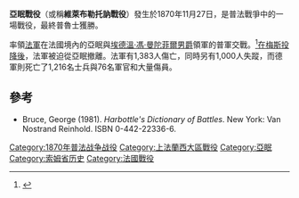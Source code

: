 {{Infobox military conflict
|conflict    =亞眠戰役
|partof      =[[普法戰爭|普法戰爭]]
|image       =
|caption     =
|date        =1870年11月27日
|place       =[[法國|法國]][[亞眠|亞眠]]
|coordinates =
|map_type    =
|map_relief  =
|latitude    =
|longitude   =
|map_size    =
|map_marksize =
|map_caption =
|map_label   =
|territory   =
|result      =普魯士慘勝
|status      =
|combatants_header =
|combatant1  ={{flagicon|Prussia|1803|23px}} [[普魯士王國|普魯士]]
|combatant2  ={{flagicon|France|23px}} [[法蘭西第三共和|法國]]
|commander1  =[[埃德溫·馮·曼陀菲爾男爵|埃德溫·馮·曼陀菲爾男爵]]
|commander2  ={{link-en|讓-約瑟夫·法赫|Jean-Joseph Farre|法赫將軍}}
|units1      =
|units2      =
|strength1   =43,000
|strength2   =17,000<ref name=Howardp374>Howard, p. 374</ref>-25,000人
|casualties1 =1,216名士兵戰死<br>大量士兵受傷<br>76位軍官陣亡
|casualties2 =1,383名士兵傷亡<br>1,000名士兵失蹤
|casualties3 =
|notes       =
|campaignbox ={{Campaignbox Franco-Prussian War}}
}}
'''亞眠戰役'''（或稱'''維萊布勒托訥戰役'''）發生於1870年11月27日，是普法戰爭中的一場戰役，最終普魯士獲勝。

{{link-en|讓-約瑟夫·法赫|Jean-Joseph Farre|法赫將軍}}率領[[法蘭西第三共和|法軍]]在法國境內的亞眠與[[埃德溫·馮·曼陀菲爾男爵|埃德溫·馮·曼陀菲爾男爵]]領軍的普軍交戰。<ref>{{cite web|title=List of Wars and Battles19th-20th Century|url=http://www.pubquizreference.co.uk/trivref/wars-19-20-century.html|publisher=pubquizreference|accessdate=2 February 2014|archive-url=https://web.archive.org/web/20141227142223/http://www.pubquizreference.co.uk/trivref/wars-19-20-century.html|archive-date=2014-12-27|dead-url=yes}}</ref>[[梅斯圍城戰|在梅斯投降後]]，法軍被迫從亞眠撤離。法軍有1,383人傷亡，同時另有1,000人失蹤，而德軍則死亡了1,216名士兵與76名軍官和大量傷員。

==參考==
{{reflist}}
* Bruce, George (1981). ''Harbottle's Dictionary of Battles''. New York: Van Nostrand Reinhold. ISBN 0-442-22336-6.

{{coord|49.8675|N|2.5208|E|source:wikidata|display=title}}

{{DEFAULTSORT:Amiens}}
[[Category:1870年普法战争战役|Category:1870年普法战争战役]]
[[Category:上法蘭西大區戰役|Category:上法蘭西大區戰役]]
[[Category:亞眠|Category:亞眠]]
[[Category:索姆省历史|Category:索姆省历史]]
[[Category:法國戰役|Category:法國戰役]]